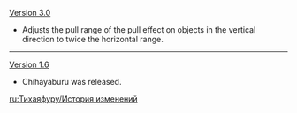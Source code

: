 {{Change History/Header}}
[[Version 3.0]]
* Adjusts the pull range of the pull effect on objects in the vertical direction to twice the horizontal range.
----
[[Version 1.6]]
* Chihayaburu was released.
<noinclude>


[[ru:Тихаяфуру/История изменений]]
</noinclude>